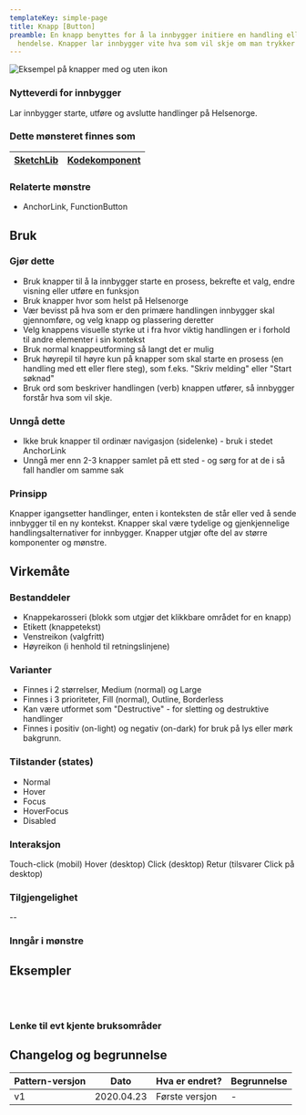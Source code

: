 ```yaml
---
templateKey: simple-page
title: Knapp [Button]
preamble: En knapp benyttes for å la innbygger initiere en handling eller
  hendelse. Knapper lar innbygger vite hva som vil skje om man trykker på dem.
---
```

<img src="/img/button-variants2.png" title="Buttons example image" alt="Eksempel på knapper med og uten ikon"/>



### Nytteverdi for innbygger

Lar innbygger starte, utføre og avslutte handlinger på Helsenorge.




### Dette mønsteret finnes som

| [SketchLib](https://share.goabstract.com/008221ea-c56d-43e0-8ffe-8f95f8313614?collectionLayerId=4df26be3-273e-466c-bd81-5745260d2816&mode=design&present=true) | [Kodekomponent](https://helsenorge.design/library/components/button) |
| --- | --- |

### Relaterte mønstre

* AnchorLink, FunctionButton

## Bruk
### Gjør dette

* Bruk knapper til å la innbygger starte en prosess, bekrefte et valg, endre visning eller utføre en funksjon
* Bruk knapper hvor som helst på Helsenorge
* Vær bevisst på hva som er den primære handlingen innbygger skal gjennomføre, og velg knapp og plassering deretter
* Velg knappens visuelle styrke ut i fra hvor viktig handlingen er i forhold til andre elementer i sin kontekst
* Bruk normal knappeutforming så langt det er mulig
* Bruk høyrepil til høyre kun på knapper som skal starte en prosess (en handling med ett eller flere steg), som f.eks. "Skriv melding" eller "Start søknad"
* Bruk ord som beskriver handlingen (verb) knappen utfører, så innbygger forstår hva som vil skje.



### Unngå dette

* Ikke bruk knapper til ordinær navigasjon (sidelenke) - bruk i stedet AnchorLink
* Unngå mer enn 2-3 knapper samlet på ett sted - og sørg for at de i så fall handler om samme sak


### Prinsipp

Knapper igangsetter handlinger, enten i konteksten de står eller ved å sende innbygger til en ny kontekst. Knapper skal være tydelige og gjenkjennelige handlingsalternativer for innbygger. Knapper utgjør ofte del av større komponenter og mønstre.


## Virkemåte
### Bestanddeler

* Knappekarosseri (blokk som utgjør det klikkbare området for en knapp)
* Etikett (knappetekst)
* Venstreikon (valgfritt)
* Høyreikon (i henhold til retningslinjene)

### Varianter

* Finnes i 2 størrelser, Medium (normal) og Large
* Finnes i 3 prioriteter, Fill (normal), Outline, Borderless 
* Kan være utformet som "Destructive" - for sletting og destruktive handlinger
* Finnes i positiv (on-light) og negativ (on-dark) for bruk på lys eller mørk bakgrunn.


### Tilstander (states)

* Normal
* Hover
* Focus
* HoverFocus
* Disabled


### Interaksjon

Touch-click (mobil)
Hover (desktop)
Click (desktop)
Retur (tilsvarer Click på desktop)

### Tilgjengelighet

--

### Inngår i mønstre



## Eksempler

<br />
<br />

### Lenke til evt kjente bruksområder


## Changelog og begrunnelse

| Pattern-versjon | Dato       | Hva er endret?                | Begrunnelse |
| --------------- | ---------- | ----------------------------- | ----------- |
| v1              | 2020.04.23 | Første versjon  |  -          |




<br />
<br />